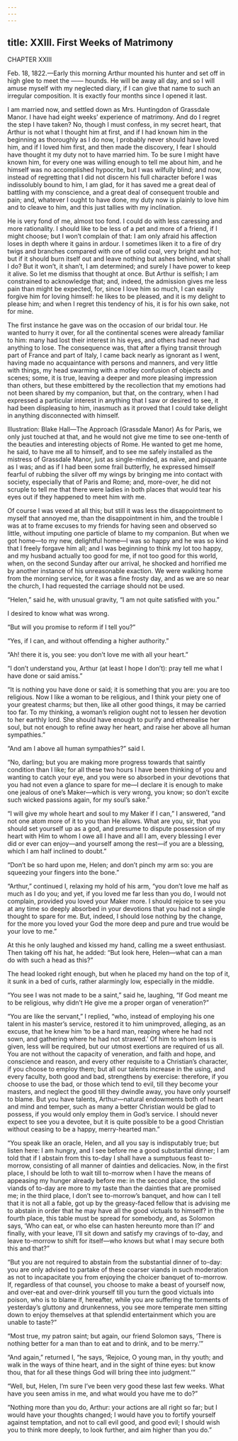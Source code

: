 ```yaml
---
---
---
```

title: XXIII. First Weeks of Matrimony
---

CHAPTER XXIII

Feb. 18, 1822.—Early this morning Arthur mounted his hunter and set off in high glee to meet the —— hounds. He will be away all day, and so I will amuse myself with my neglected diary, if I can give that name to such an irregular composition. It is exactly four months since I opened it last.

I am married now, and settled down as Mrs. Huntingdon of Grassdale Manor. I have had eight weeks’ experience of matrimony. And do I regret the step I have taken? No, though I must confess, in my secret heart, that Arthur is not what I thought him at first, and if I had known him in the beginning as thoroughly as I do now, I probably never should have loved him, and if I loved him first, and then made the discovery, I fear I should have thought it my duty not to have married him. To be sure I might have known him, for every one was willing enough to tell me about him, and he himself was no accomplished hypocrite, but I was wilfully blind; and now, instead of regretting that I did not discern his full character before I was indissolubly bound to him, I am glad, for it has saved me a great deal of battling with my conscience, and a great deal of consequent trouble and pain; and, whatever I ought to have done, my duty now is plainly to love him and to cleave to him, and this just tallies with my inclination.

He is very fond of me, almost too fond. I could do with less caressing and more rationality. I should like to be less of a pet and more of a friend, if I might choose; but I won’t complain of that: I am only afraid his affection loses in depth where it gains in ardour. I sometimes liken it to a fire of dry twigs and branches compared with one of solid coal, very bright and hot; but if it should burn itself out and leave nothing but ashes behind, what shall I do? But it won’t, it shan’t, I am determined; and surely I have power to keep it alive. So let me dismiss that thought at once. But Arthur is selfish; I am constrained to acknowledge that; and, indeed, the admission gives me less pain than might be expected, for, since I love him so much, I can easily forgive him for loving himself: he likes to be pleased, and it is my delight to please him; and when I regret this tendency of his, it is for his own sake, not for mine.

The first instance he gave was on the occasion of our bridal tour. He wanted to hurry it over, for all the continental scenes were already familiar to him: many had lost their interest in his eyes, and others had never had anything to lose. The consequence was, that after a flying transit through part of France and part of Italy, I came back nearly as ignorant as I went, having made no acquaintance with persons and manners, and very little with things, my head swarming with a motley confusion of objects and scenes; some, it is true, leaving a deeper and more pleasing impression than others, but these embittered by the recollection that my emotions had not been shared by my companion, but that, on the contrary, when I had expressed a particular interest in anything that I saw or desired to see, it had been displeasing to him, inasmuch as it proved that I could take delight in anything disconnected with himself.

Illustration: Blake
Hall—The Approach (Grassdale Manor)
As for Paris, we only just touched at that, and he would not give me time to see one-tenth of the beauties and interesting objects of Rome. He wanted to get me home, he said, to have me all to himself, and to see me safely installed as the mistress of Grassdale Manor, just as single-minded, as naïve, and piquante as I was; and as if I had been some frail butterfly, he expressed himself fearful of rubbing the silver off my wings by bringing me into contact with society, especially that of Paris and Rome; and, more-over, he did not scruple to tell me that there were ladies in both places that would tear his eyes out if they happened to meet him with me.

Of course I was vexed at all this; but still it was less the disappointment to myself that annoyed me, than the disappointment in him, and the trouble I was at to frame excuses to my friends for having seen and observed so little, without imputing one particle of blame to my companion. But when we got home—to my new, delightful home—I was so happy and he was so kind that I freely forgave him all; and I was beginning to think my lot too happy, and my husband actually too good for me, if not too good for this world, when, on the second Sunday after our arrival, he shocked and horrified me by another instance of his unreasonable exaction. We were walking home from the morning service, for it was a fine frosty day, and as we are so near the church, I had requested the carriage should not be used.

“Helen,” said he, with unusual gravity, “I am not quite satisfied with you.”

I desired to know what was wrong.

“But will you promise to reform if I tell you?”

“Yes, if I can, and without offending a higher authority.”

“Ah! there it is, you see: you don’t love me with all your heart.”

“I don’t understand you, Arthur (at least I hope I don’t): pray tell me what I have done or said amiss.”

“It is nothing you have done or said; it is something that you are: you are too religious. Now I like a woman to be religious, and I think your piety one of your greatest charms; but then, like all other good things, it may be carried too far. To my thinking, a woman’s religion ought not to lessen her devotion to her earthly lord. She should have enough to purify and etherealise her soul, but not enough to refine away her heart, and raise her above all human sympathies.”

“And am I above all human sympathies?” said I.

“No, darling; but you are making more progress towards that saintly condition than I like; for all these two hours I have been thinking of you and wanting to catch your eye, and you were so absorbed in your devotions that you had not even a glance to spare for me—I declare it is enough to make one jealous of one’s Maker—which is very wrong, you know; so don’t excite such wicked passions again, for my soul’s sake.”

“I will give my whole heart and soul to my Maker if I can,” I answered, “and not one atom more of it to you than He allows. What are you, sir, that you should set yourself up as a god, and presume to dispute possession of my heart with Him to whom I owe all I have and all I am, every blessing I ever did or ever can enjoy—and yourself among the rest—if you are a blessing, which I am half inclined to doubt.”

“Don’t be so hard upon me, Helen; and don’t pinch my arm so: you are squeezing your fingers into the bone.”

“Arthur,” continued I, relaxing my hold of his arm, “you don’t love me half as much as I do you; and yet, if you loved me far less than you do, I would not complain, provided you loved your Maker more. I should rejoice to see you at any time so deeply absorbed in your devotions that you had not a single thought to spare for me. But, indeed, I should lose nothing by the change, for the more you loved your God the more deep and pure and true would be your love to me.”

At this he only laughed and kissed my hand, calling me a sweet enthusiast. Then taking off his hat, he added: “But look here, Helen—what can a man do with such a head as this?”

The head looked right enough, but when he placed my hand on the top of it, it sunk in a bed of curls, rather alarmingly low, especially in the middle.

“You see I was not made to be a saint,” said he, laughing, “If God meant me to be religious, why didn’t He give me a proper organ of veneration?”

“You are like the servant,” I replied, “who, instead of employing his one talent in his master’s service, restored it to him unimproved, alleging, as an excuse, that he knew him ‘to be a hard man, reaping where he had not sown, and gathering where he had not strawed.’ Of him to whom less is given, less will be required, but our utmost exertions are required of us all. You are not without the capacity of veneration, and faith and hope, and conscience and reason, and every other requisite to a Christian’s character, if you choose to employ them; but all our talents increase in the using, and every faculty, both good and bad, strengthens by exercise: therefore, if you choose to use the bad, or those which tend to evil, till they become your masters, and neglect the good till they dwindle away, you have only yourself to blame. But you have talents, Arthur—natural endowments both of heart and mind and temper, such as many a better Christian would be glad to possess, if you would only employ them in God’s service. I should never expect to see you a devotee, but it is quite possible to be a good Christian without ceasing to be a happy, merry-hearted man.”

“You speak like an oracle, Helen, and all you say is indisputably true; but listen here: I am hungry, and I see before me a good substantial dinner; I am told that if I abstain from this to-day I shall have a sumptuous feast to-morrow, consisting of all manner of dainties and delicacies. Now, in the first place, I should be loth to wait till to-morrow when I have the means of appeasing my hunger already before me: in the second place, the solid viands of to-day are more to my taste than the dainties that are promised me; in the third place, I don’t see to-morrow’s banquet, and how can I tell that it is not all a fable, got up by the greasy-faced fellow that is advising me to abstain in order that he may have all the good victuals to himself? in the fourth place, this table must be spread for somebody, and, as Solomon says, ‘Who can eat, or who else can hasten hereunto more than I?’ and finally, with your leave, I’ll sit down and satisfy my cravings of to-day, and leave to-morrow to shift for itself—who knows but what I may secure both this and that?”

“But you are not required to abstain from the substantial dinner of to-day: you are only advised to partake of these coarser viands in such moderation as not to incapacitate you from enjoying the choicer banquet of to-morrow. If, regardless of that counsel, you choose to make a beast of yourself now, and over-eat and over-drink yourself till you turn the good victuals into poison, who is to blame if, hereafter, while you are suffering the torments of yesterday’s gluttony and drunkenness, you see more temperate men sitting down to enjoy themselves at that splendid entertainment which you are unable to taste?”

“Most true, my patron saint; but again, our friend Solomon says, ‘There is nothing better for a man than to eat and to drink, and to be merry.’”

“And again,” returned I, “he says, ‘Rejoice, O young man, in thy youth; and walk in the ways of thine heart, and in the sight of thine eyes: but know thou, that for all these things God will bring thee into judgment.’”

“Well, but, Helen, I’m sure I’ve been very good these last few weeks. What have you seen amiss in me, and what would you have me to do?”

“Nothing more than you do, Arthur: your actions are all right so far; but I would have your thoughts changed; I would have you to fortify yourself against temptation, and not to call evil good, and good evil; I should wish you to think more deeply, to look further, and aim higher than you do.”
